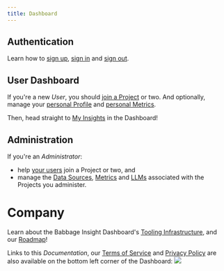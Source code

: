 ```yaml
---
title: Dashboard
---
```


## Authentication
Learn how to [sign up](auth/sign-up), [sign in](auth/sign-in) and [sign out](auth/sign-out).

## User Dashboard

If you're a new *User*, you should [join a Project](user/projects) or two. And
optionally, manage your [personal Profile](user/profile) and [personal Metrics](user/metrics).

Then, head straight to [My Insights](user/insights) in the Dashboard!

## Administration
If you're an *Administrator*:
* help [your users](admin/users) join a Project or two, and
* manage the [Data Sources](admin/sources), [Metrics](admin/metrics) and [LLMs](admin/llms) associated with the Projects you administer.

# Company
Learn about the Babbage Insight Dashboard's [Tooling Infrastructure](tooling), and our
[Roadmap](upcoming)!

Links to this *Documentation*, our [Terms of Service](company/terms-of-service) and [Privacy Policy](company/privacy-policy)
are also available on the bottom left corner of the Dashboard:
<img src="assets/dashboard/documentation.png"/>
